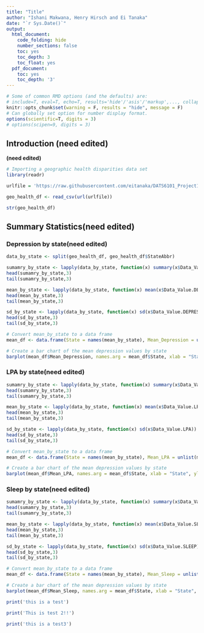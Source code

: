 ```yaml
---
title: "Title"
author: "Ishani Makwana, Henry Hirsch and Ei Tanaka"
date: "`r Sys.Date()`"
output:
  html_document:
    code_folding: hide
    number_sections: false
    toc: yes
    toc_depth: 3
    toc_float: yes
  pdf_document:
    toc: yes
    toc_depth: '3'
---
```


```r
# Some of common RMD options (and the defaults) are: 
# include=T, eval=T, echo=T, results='hide'/'asis'/'markup',..., collapse=F, warning=T, message=T, error=T, cache=T, fig.width=6, fig.height=4, fig.dim=c(6,4) #inches, fig.align='left'/'center','right', 
knitr::opts_chunk$set(warning = F, results = "hide", message = F)
# Can globally set option for number display format.
options(scientific=T, digits = 3) 
# options(scipen=9, digits = 3) 
```

## Introduction (need edited)
**(need edited)**

```r
# Importing a geographic health disparities data set
library(readr)

urlfile = 'https://raw.githubusercontent.com/eitanaka/DATS6101_Project1_Team2/main/dataset/geographic_health_disparities.csv'

geo_health_df <- read_csv(url(urlfile))

str(geo_health_df)
```

## Summary Statistics(need edited)

### Depression by state(need edited)
```r
data_by_state <- split(geo_health_df, geo_health_df$StateAbbr)

sumamry_by_state <- lapply(data_by_state, function(x) summary(x$Data_Value.DEPRESSION))
head(sumamry_by_state,3)
tail(sumamry_by_state,3)

mean_by_state <- lapply(data_by_state, function(x) mean(x$Data_Value.DEPRESSION))
head(mean_by_state,3)
tail(mean_by_state,3)

sd_by_state <- lapply(data_by_state, function(x) sd(x$Data_Value.DEPRESSION))
head(sd_by_state,3)
tail(sd_by_state,3)

# Convert mean_by_state to a data frame
mean_df <- data.frame(State = names(mean_by_state), Mean_Depression = unlist(mean_by_state))

# Create a bar chart of the mean depression values by state
barplot(mean_df$Mean_Depression, names.arg = mean_df$State, xlab = "State", ylab = "Mean Depression Value", main = "Mean Depression Values by State")
```
### LPA by state(need edited)
```r
sumamry_by_state <- lapply(data_by_state, function(x) summary(x$Data_Value.LPA))
head(sumamry_by_state,3)
tail(sumamry_by_state,3)

mean_by_state <- lapply(data_by_state, function(x) mean(x$Data_Value.LPA))
head(mean_by_state,3)
tail(mean_by_state,3)

sd_by_state <- lapply(data_by_state, function(x) sd(x$Data_Value.LPA))
head(sd_by_state,3)
tail(sd_by_state,3)

# Convert mean_by_state to a data frame
mean_df <- data.frame(State = names(mean_by_state), Mean_LPA = unlist(mean_by_state))

# Create a bar chart of the mean depression values by state
barplot(mean_df$Mean_LPA, names.arg = mean_df$State, xlab = "State", ylab = "Mean LPA Value", main = "Mean LPA Values by State")
```
### Sleep by state(need edited)
```r
sumamry_by_state <- lapply(data_by_state, function(x) summary(x$Data_Value.SLEEP))
head(sumamry_by_state,3)
tail(sumamry_by_state,3)

mean_by_state <- lapply(data_by_state, function(x) mean(x$Data_Value.SLEEP))
head(mean_by_state,3)
tail(mean_by_state,3)

sd_by_state <- lapply(data_by_state, function(x) sd(x$Data_Value.SLEEP))
head(sd_by_state,3)
tail(sd_by_state,3)

# Convert mean_by_state to a data frame
mean_df <- data.frame(State = names(mean_by_state), Mean_Sleep = unlist(mean_by_state))

# Create a bar chart of the mean depression values by state
barplot(mean_df$Mean_Sleep, names.arg = mean_df$State, xlab = "State", ylab = "Mean SLEEP Value", main = "Mean SLEEP Values by State")
```

```r
print('this is a test')
```

```r
print('This is test 2!!')
```

```r
print('this is a test3')
```